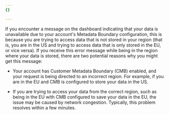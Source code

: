 ```yaml
---
{}

---
```


If you encounter a message on the dashboard indicating that your data is unavailable due to your account's Metadata Boundary configuration, this is because you are trying to access data that is not stored in your region (that is, you are in the US and trying to access data that is only stored in the EU, or vice versa). If you receive this error message while being in the region where your data is stored, there are two potential reasons why you might get this message:

* Your account has Customer Metadata Boundary (CMB) enabled, and your request is being directed to an incorrect region. For example, if you are in the EU and CMB is configured to store your data in the US.

* If you are trying to access your data from the correct region, such as being in the EU with CMB configured to save your data in the EU, the issue may be caused by network congestion. Typically, this problem resolves within a few minutes.
